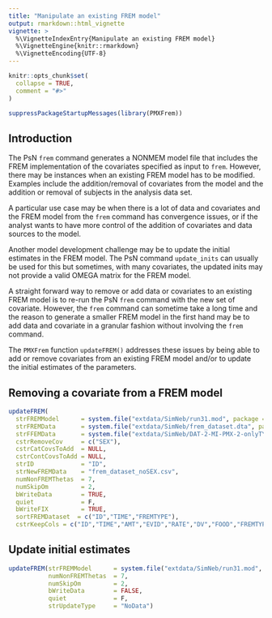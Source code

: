 ```yaml
---
title: "Manipulate an existing FREM model"
output: rmarkdown::html_vignette
vignette: >
  %\VignetteIndexEntry{Manipulate an existing FREM model}
  %\VignetteEngine{knitr::rmarkdown}
  %\VignetteEncoding{UTF-8}
---
```


```r
knitr::opts_chunk$set(
  collapse = TRUE,
  comment = "#>"
)
```

```r
suppressPackageStartupMessages(library(PMXFrem))
```

## Introduction

The PsN `frem` command generates a NONMEM model file that includes the FREM implementation of the covariates specified as input to `frem`. However, there may be instances when an existing FREM model has to be modified. Examples include the addition/removal of covariates from the model and the addition or removal of subjects in the analysis data set.

A particular use case may be when there is a lot of data and covariates and the FREM model from the `frem` command has convergence issues, or if the analyst wants to have more control of the addition of covariates and data sources to the model. 

Another model development challenge may be to update the initial estimates in the FREM model. The PsN command `update_inits` can usually be used for this but sometimes, with many covariates, the updated inits may not provide a valid OMEGA matrix for the FREM model.

A straight forward way to remove or add data or covariates to an existing FREM model is to re-run the PsN `frem` command with the new set of covariate. However, the `frem` command can sometime take a long time and the reason to generate a smaller FREM model in the first hand may be to add data and covariate in a granular fashion without involving the `frem` command.

The `PMXFrem` function `updateFREM()` addresses these issues by being able to add or remove covariates from an existing FREM model and/or to update the initial estimates of the parameters.


## Removing a covariate from a FREM model

```r
updateFREM(
  strFREMModel      = system.file("extdata/SimNeb/run31.mod", package = "PMXFrem"),
  strFREMData       = system.file("extdata/SimNeb/frem_dataset.dta", package = "PMXFrem"),
  strFFEMData       = system.file("extdata/SimNeb/DAT-2-MI-PMX-2-onlyTYPE2-new.csv", package = "PMXFrem"),
  cstrRemoveCov     = c("SEX"),
  cstrCatCovsToAdd  = NULL,
  cstrContCovsToAdd = NULL,
  strID             = "ID",
  strNewFREMData    = "frem_dataset_noSEX.csv",
  numNonFREMThetas  = 7,
  numSkipOm         = 2,
  bWriteData        = TRUE,
  quiet             = F,
  bWriteFIX         = TRUE,
  sortFREMDataset  = c("ID","TIME","FREMTYPE"),
  cstrKeepCols = c("ID","TIME","AMT","EVID","RATE","DV","FOOD","FREMTYPE"))

```

## Update initial estimates

```r
updateFREM(strFREMModel      = system.file("extdata/SimNeb/run31.mod", package = "PMXFrem"),
           numNonFREMThetas  = 7,
           numSkipOm         = 2,
           bWriteData        = FALSE,
           quiet             = F,
           strUpdateType     = "NoData")
```

